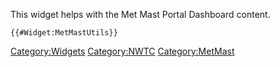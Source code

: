 <noinclude>This widget helps with the Met Mast Portal Dashboard content.

<pre>
{{#Widget:MetMastUtils}}
</pre>

[[Category:Widgets]]
[[Category:NWTC]]
[[Category:MetMast]]

</noinclude>
<includeonly><!--Widget:MetMastUtils-->

<!-- Load LaTeX rendering -->
<script src = "https://cdnjs.cloudflare.com/ajax/libs/mathjax/2.7.4/latest.js?config=TeX-AMS-MML_SVG" async type="text/javascript"></script>

<!-- Load d3.js and other visualization libraries -->
<script src = "http://d3js.org/d3.v3.min.js" charset = "utf-8" type="text/javascript"></script>
<script src = "https://code.jquery.com/jquery-3.3.1.min.js" type="text/javascript"></script>
<script src = "https://cdn.plot.ly/plotly-latest.min.js"type="text/javascript"></script>

<!-- Load papaparse.js -->
<script type = "text/javascript" src = "https://cdnjs.cloudflare.com/ajax/libs/PapaParse/4.1.2/papaparse.min.js" type="text/javascript"></script>

<script>

// utils.js
// module:	utils
// platform:	Unix, Windows
// synopsis:	This code is used as a general family of utilities that can be used for plotting.
// moduleauthor:	Nicholas Hamilton <Nicholas.Hamilton@nrel.gov> Rafael Mudafort <Rafael.Mudafort@nrel.gov> Lucas McCullum <Lucas.McCullum@nrel.gov>

// Functions converted from Python
//
// D = debugged, * = converted/buggy, + = incomplete, ~ = not started, X = not needed
//
// D utils.Round_To_n(x, n)
// D utils.RGB_to_hex(RGB)
// D utils.color_dict(gradient)
// D utils.get_colors(ncolors, basecolor='cycle', reverse=False)
// * utils.get_nearest_direction(metdat, directions, category)
// * utils.get_nearest_stability(metdat, stability, category)
// D utils.get_nrelcolors()
// D utils.get_stabconds()
// * utils.get_vertical_locations(category, location=None, reverse=False)
// D utils.hex_to_RGB(hex)
// D utils.linear_gradient(start_hex, finish_hex='#FFFFFF', n=10)
// X utils.matlab_datenum_to_python_datetime(datenum)
// D utils.monthnames()
// D utils.polylinear_gradient(colors, n)

// Helper Functions
// Start: Python common functions to Javascript

function range(start, stop, step) {

    if (typeof stop == "undefined") {
        // one param defined
        stop = start;
        start = 0;
    }

    if (typeof step == "undefined") {
        step = 1;
    }

    if ((step > 0 && start >= stop) || (step < 0 && start <= stop)) {
        return [];
    }

    var result = [];
    for (var i = start; step > 0 ? i < stop : i > stop; i += step) {
        result.push(i);
    }

    return result;

}

// End: Python common functions to Javascript

// Arithmetic (Rounding)

function Round_To_n(x,n) {

    return x.toPrecision(-Math.round(Math.floor(Math.sign(x) * Math.log10(Math.abs(x)))) + n);

}

// Get Values of Interest

function get_vertical_locations(category, {location = null, reverse = false} = {}) {

    var vertlocs = [];
    for (var vari = 0; vari < category.length; vari ++) {
        vertlocs.push(parseInt(category[vari].replace(" ","").split("(").slice(-1)[0].split("_").slice(-1)[0].split("m")[0]));
    }

    var ind = Array.from(Array(vertlocs.length).keys()).sort((a, b) => vertlocs[a] < vertlocs[b] ? -1 : (vertlocs[b] < vertlocs[a]) | 0);
    //console.log(ind);
    
    //var interm1 = range(vertlocs.length);
    //ind = interm1.sort(function(a, b){return a - b});
        
    // sort vertical locations
    var vertlocs_interm = [];
    for (var x = 0; x < ind.length; x++) {
        vertlocs_interm.push(vertlocs[ind[x]]);
    }
    vertlocs = vertlocs_interm;

    var category_interm = [];
    for (var x = 0; x < ind.length; x++) {
        category_interm.push(category[ind[x]]);
    }
    category = category_interm;

    if (location !=  null) {
        temp = vertlocs.map(x => Math.abs(x - location));
        ind = parseInt(temp.indexOf(Math.min(...temp)));
        category = category[ind];
        vertlocs = vertlocs[ind];
    }

    if (reverse == true) {
        category = category.reverse();
        vertlocs = vertlocs.reverse();
    }

    return [category, vertlocs, ind];

}

function get_nearest_direction(metdat, directions, category) {

    var vertlocs = [];
    for (var vari = 0; vari < metdat[category].length; vari++) {
        vertlocs.push(parseInt(metdat[category][vari].replace(" ","").split("(").slice(-1)[0].split("_").slice(-1)[0].split("m")[0]));
    }

    var dirlocs = [];
    for (var vari = 0; vari < metdat[directions].length; vari++) {
        dirlocs.push(parseInt(metdat[directions][vari].replace(" ","").split("(").slice(-1)[0].split("_").slice(-1)[0].split("m")[0]));
    }

    var dirind = [];
    for (var loc = 0; loc < vertlocs.length; loc++) {
        temp = dirlocs.map(x => Math.abs(x - vertlocs[loc]));
        ind = parseInt(dirlocs.indexOf(temp));
        dirind.push(ind);
    }

    var catind = [];
    for (var loc = 0; loc < vertlocs.length; loc++) {
        catind.push(vertlocs.getIndexOf(vertlocs[loc])); 
    }

    return [dirind, catind, vertlocs];

}

function get_nearest_stability(metdat, stability, category) {

    if (typeof category === "object") {
        vertlocs = [];
        for (var vari = 0; vari < metdat[category].length; vari ++) {
            vertlocs.push(parseInt(metdat[category][vari].replace(" ","").split("(").slice(-1)[0].split("_").slice(-1)[0].split("m")[0]));
        }
        stablocs = [];
        for (var vari = 0; vari < metdat[stability].length; vari ++) {
            stablocs.push(parseInt(metdat[stability][vari].replace(" ","").split("(").slice(-1)[0].split("_").slice(-1)[0].split("m")[0]));
        }
    } else if (typeof category === "string") {
        vertlocs = [parseInt(metdat[stability][vari].replace(" ","").split("(").slice(-1)[0].split("_").slice(-1)[0].split("m")[0])];
        stablocs = [];
        for (var vari = 0; vari < metdat[stability].length; vari ++) {
            stablocs.push(parseInt(metdat[stability][vari].replace(" ","").split("(").slice(-1)[0].split("_").slice(-1)[0].split("m")[0]));
        }
    }

    var stabind = [];
    for (var loc = 0; loc < vertlocs.length; loc++) {
        temp = stablocs.map(x => Math.abs(x - vertlocs[loc]));
        ind = parseInt(stablocs.indexOf(temp));
        stabind.push(ind);
    }

    var catind = [];
    for (var loc = 0; loc < vertlocs.length; loc++) {
        catind.push(vertlocs.getIndexOf(vertlocs[loc]) ); 
    }

    return [dirind, catind, vertlocs];

}

// Get Desired Information for Plotting

function monthnames() {

    var months = ['January',
                  'February',
                  'March',
                  'April',
                  'May',
                  'June',
                  'July',
                  'August',
                  'September',
                  'October',
                  'November',
                  'December'];

    return months;

}

function yearnames() {

    var years = [2013, 
                 2017];

    return years;

}

function get_stabconds() {

    var stabconds = ['Very Stable', 'Stable', 'Neutral', 'Unstable', 'Very Unstable'];

    return stabconds;

}

// Setup Colors for Plotting

function get_nrelcolors() {

    var nrelcolors = {"blue": ["#0079C2","#00A4E4"],
                      "red": ["#933C06","#D9531E"],
                      "green": ["#3D6321","#5D9732"],
                      "gray": ["#3A4246","#5E6A71"]};

    return nrelcolors;

}

function hex_to_RGB(hex) {

    var result = /^#?([a-f\d]{2})([a-f\d]{2})([a-f\d]{2})$/i.exec(hex);

    var RGB = [];
    for (var i = 1; i < 4; i++) {
        RGB.push(parseInt(result[i], 16));
    }

    return RGB;

}

function RGB_to_hex (RGB) {

    return "#" + ((1 << 24) + (RGB[0] << 16) + (RGB[1] << 8) + RGB[2]).toString(16).slice(1);

}

function color_dict(gradient) {

    hex_array = [];
    r_array = [];
    g_array = [];
    b_array = [];

    for (var RGB = 0; RGB < gradient.length; RGB++) {
        hex_array.push(RGB_to_hex(gradient[RGB]));
        r_array.push(gradient[RGB][0]);
        g_array.push(gradient[RGB][1]);
        b_array.push(gradient[RGB][2]);
    }
        
    var dict = {
        "hex": hex_array,
        "r": r_array,        
        "g": g_array,        
        "b": b_array,
    }
        
    return dict;

}

function linear_gradient(start_hex, finish_hex="#FFFFFF", n=10) {

    // Starting and ending colors in RGB form
    var s = hex_to_RGB(start_hex)
    var f = hex_to_RGB(finish_hex)

    // Initilize a list of the output colors with the starting color
    var RGB_list = [s]

    // Calcuate a color at each evenly spaced value of t from 1 to n
    for (var t = 1; t < n; t++) {
        var curr_vector = [];
        // Interpolate RGB vector for color at the current value of t
        for (var j = 0; j < 3; j++) {
            curr_vector.push(parseInt(s[j] + (parseFloat(t)/(n-1)) * (f[j] - s[j])));
        }
        // Add it to our list of output colors
        RGB_list[t] = curr_vector;

    }

    return color_dict(RGB_list);

}

function polylinear_gradient(colors, n) {

    // The number of colors per individual linear gradient
    var n_out = parseInt(parseFloat(n) / (colors.length - 1));

    // returns dictionary defined by color_dict()
    var gradient_dict = linear_gradient(colors[0], colors[1], n_out);
    var color_marks = ["hex", "r", "g", "b"];

    if (colors.length > 1) {
        for (var col = 1; col < (colors.length - 1); col++) {
            next = linear_gradient(colors[col], colors[col+1], n_out);
            for (var k = 0; k < color_marks.length; k++) {
                for (var x = 1; x < next[color_marks[k]].length; x++) {
                    // Exclude first point to avoid duplicates
                    gradient_dict[color_marks[k]].push(next[color_marks[k]][x]);
                }
            }
        }
    }

    return gradient_dict;

}

function get_colors(ncolors, {basecolor, reverse = false} = {}) {

    // NREL official colors
    var nrelcolors = get_nrelcolors();

    if (typeof basecolor === "object") {

        colors = basecolor;
        cdict = polylinear_gradient(colors, ncolors+2);
        colors = cdict["hex"];

    } else if (basecolor in nrelcolors) {

        var nc = ncolors + 2;
        var colors = [];
        while (colors.length < ncolors) {
            nc += 1;
            colors = ["#D1D5D8", nrelcolors[basecolor][1], nrelcolors[basecolor][0]];
            cdict = polylinear_gradient(colors, nc);
            colors = cdict["hex"];
            colors.splice(2,1);
        }

    } else if (basecolor === "cycle") {

        var nc = ncolors + 2;
        var colors = [];
        while (colors.length < ncolors) {
            nc += 1;
            colors = ["#0079C2","#D1D5D8","#D9531E","#00A4E4"];
            cdict = polylinear_gradient(colors,nc);
            colors = cdict["hex"];
            colors.splice(2,1);
        }

    } else if (basecolor === "span") {

        colors = [nrelcolors["blue"][0], "#D1D5D8", nrelcolors["red"][0]];
        cdict = polylinear_gradient(colors, ncolors+2);
        colors = cdict["hex"];

    }

    if (reverse == true) {

        colors.reverse();

    }

    return colors;
}

// End of Code

</script>
</includeonly>
